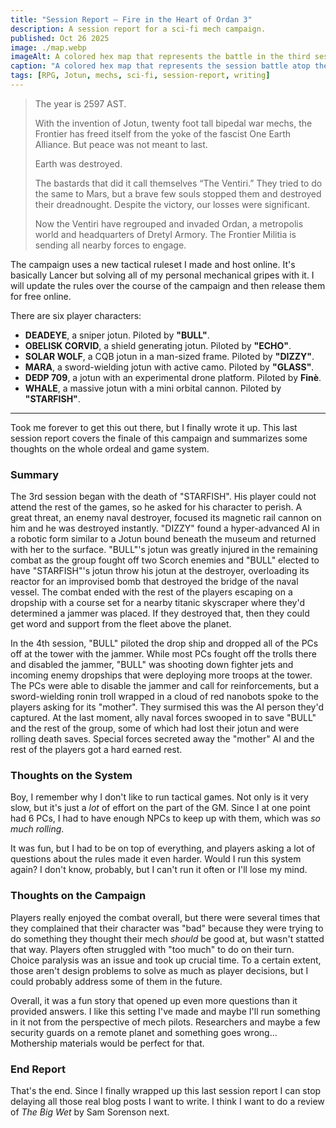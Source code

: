 ```yaml
---
title: "Session Report — Fire in the Heart of Ordan 3"
description: A session report for a sci-fi mech campaign.
published: Oct 26 2025
image: ./map.webp
imageAlt: A colored hex map that represents the battle in the third session of the Jotun campaign.
caption: "A colored hex map that represents the session battle atop the tower."
tags: [RPG, Jotun, mechs, sci-fi, session-report, writing]
---
```



> The year is 2597 AST.
>
> With the invention of Jotun, twenty foot tall bipedal war mechs, the Frontier has freed itself from the yoke of the fascist One Earth Alliance. But peace was not meant to last.
>
> Earth was destroyed.
> 
> The bastards that did it call themselves “The Ventiri.” They tried to do the same to Mars, but a brave few souls stopped them and destroyed their dreadnought. Despite the victory, our losses were significant.
> 
> Now the Ventiri have regrouped and invaded Ordan, a metropolis world and headquarters of Dretyl Armory. The Frontier Militia is sending all nearby forces to engage.

The campaign uses a new tactical ruleset I made and host online. It's basically Lancer but solving all of my personal mechanical gripes with it. I will update the rules over the course of the campaign and then release them for free online.

There are six player characters:

- **DEADEYE**, a sniper jotun. Piloted by **"BULL"**.
- **OBELISK CORVID**, a shield generating jotun. Piloted by **"ECHO"**.
- **SOLAR WOLF**, a CQB jotun in a man-sized frame. Piloted by **"DIZZY"**.
- **MARA**, a sword-wielding jotun with active camo. Piloted by **"GLASS"**.
- **DEDP 709**, a jotun with an experimental drone platform. Piloted by **Finè**.
- **WHALE**, a massive jotun with a mini orbital cannon. Piloted by **"STARFISH"**.

---

Took me forever to get this out there, but I finally wrote it up. This last session report covers the finale of this campaign and summarizes some thoughts on the whole ordeal and game system.

### Summary

The 3rd session began with the death of "STARFISH". His player could not attend the rest of the games, so he asked for his character to perish. A great threat, an enemy naval destroyer, focused its magnetic rail cannon on him and he was destroyed instantly. "DIZZY" found a hyper-advanced AI in a robotic form similar to a Jotun bound beneath the museum and returned with her to the surface. "BULL"'s jotun was greatly injured in the remaining combat as the group fought off two Scorch enemies and "BULL" elected to have "STARFISH"'s jotun throw his jotun at the destroyer, overloading its reactor for an improvised bomb that destroyed the bridge of the naval vessel. The combat ended with the rest of the players escaping on a dropship with a course set for a nearby titanic skyscraper where they'd determined a jammer was placed. If they destroyed that, then they could get word and support from the fleet above the planet.

In the 4th session, "BULL" piloted the drop ship and dropped all of the PCs off at the tower with the jammer. While most PCs fought off the trolls there and disabled the jammer, "BULL" was shooting down fighter jets and incoming enemy dropships that were deploying more troops at the tower. The PCs were able to disable the jammer and call for reinforcements, but a sword-wielding ronin troll wrapped in a cloud of red nanobots spoke to the players asking for its "mother". They surmised this was the AI person they'd captured. At the last moment, ally naval forces swooped in to save "BULL" and the rest of the group, some of which had lost their jotun and were rolling death saves. Special forces secreted away the "mother" AI and the rest of the players got a hard earned rest.

### Thoughts on the System

Boy, I remember why I don't like to run tactical games. Not only is it very slow, but it's just a *lot* of effort on the part of the GM. Since I at one point had 6 PCs, I had to have enough NPCs to keep up with them, which was *so much rolling*.

It was fun, but I had to be on top of everything, and players asking a lot of questions about the rules made it even harder. Would I run this system again? I don't know, probably, but I can't run it often or I'll lose my mind.

### Thoughts on the Campaign

Players really enjoyed the combat overall, but there were several times that they complained that their character was "bad" because they were trying to do something they thought their mech *should* be good at, but wasn't statted that way. Players often struggled with "too much" to do on their turn. Choice paralysis was an issue and took up crucial time. To a certain extent, those aren't design problems to solve as much as player decisions, but I could probably address some of them in the future.

Overall, it was a fun story that opened up even more questions than it provided answers. I like this setting I've made and maybe I'll run something in it not from the perspective of mech pilots. Researchers and maybe a few security guards on a remote planet and something goes wrong... Mothership materials would be perfect for that.

### End Report

That's the end. Since I finally wrapped up this last session report I can stop delaying all those real blog posts I want to write. I think I want to do a review of *The Big Wet* by Sam Sorenson next.